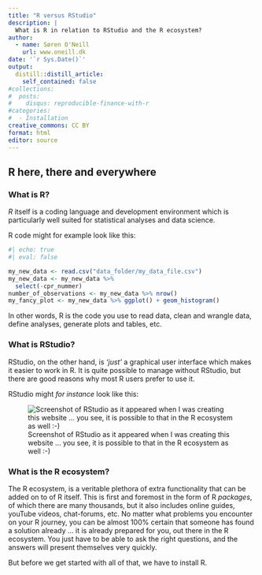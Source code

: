```yaml
---
title: "R versus RStudio"
description: |
  What is R in relation to RStudio and the R ecosystem?
author:
  - name: Søren O'Neill
    url: www.oneill.dk
date: '`r Sys.Date()`'
output:
  distill::distill_article:
    self_contained: false
#collections:
#  posts:
#    disqus: reproducible-finance-with-r
#categories:
#  - Installation
creative_commons: CC BY
format: html
editor: source
---
```


## R here, there and everywhere

### What is R?

_R_ itself is a coding language and development environment which is particularly well suited for statistical analyses and data science.

R code might for example look like this:

```r
#| echo: true
#| eval: false

my_new_data <- read.csv("data_folder/my_data_file.csv")
my_new_data <- my_new_data %>%
  select(-cpr_nummer)
number_of_observations <- my_new_data %>% nrow()
my_fancy_plot <- my_new_data %>% ggplot() + geom_histogram()
```

In other words, R is the code you use to read data, clean and wrangle data, define analyses, generate plots and tables, etc.

### What is RStudio?

RStudio, on the other hand, is *'just'* a graphical user interface which makes it easier to work in R. It is quite possible to manage without RStudio, but there are good reasons why most R users prefer to use it.

RStudio might *for instance* look like this:

![Screenshot of RStudio as it appeared when I was creating this website ... you see, it is possible to that in the R ecosystem as well :-)](gfx/screenshot_rstudio.png)

### What is the R ecosystem?

The R ecosystem, is a veritable plethora of extra functionality that can be added on to of R itself. This is first and foremost in the form of R _packages_, of which there are many thousands, but it also includes online guides, youTube videos, chat-forums, etc. No matter what problems you encounter on your R journey, you can be almost 100% certain that someone has found a solution already ... it is already prepared for you, out there in the R ecosystem. You just have to be able to ask the right questions, and the answers will present themselves very quickly.

But before we get started with all of that, we have to install R.

<script src="https://giscus.app/client.js"
        data-repo="sorenoneill/r4phd"
        data-repo-id="R_kgDOJ9etDQ"
        data-category="Announcements"
        data-category-id="DIC_kwDOJ9etDc4CYApF"
        data-mapping="pathname"
        data-strict="0"
        data-reactions-enabled="0"
        data-emit-metadata="0"
        data-input-position="bottom"
        data-theme="cobalt"
        data-lang="en"
        crossorigin="anonymous"
        async>
</script>